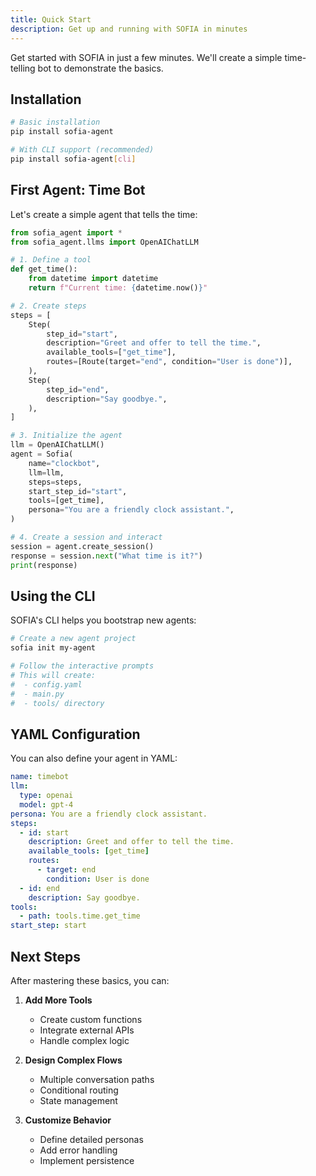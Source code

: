 ```yaml
---
title: Quick Start
description: Get up and running with SOFIA in minutes
---
```


Get started with SOFIA in just a few minutes. We'll create a simple time-telling bot to demonstrate the basics.

## Installation

```bash
# Basic installation
pip install sofia-agent

# With CLI support (recommended)
pip install sofia-agent[cli]
```

## First Agent: Time Bot

Let's create a simple agent that tells the time:

```python
from sofia_agent import *
from sofia_agent.llms import OpenAIChatLLM

# 1. Define a tool
def get_time():
    from datetime import datetime
    return f"Current time: {datetime.now()}"

# 2. Create steps
steps = [
    Step(
        step_id="start",
        description="Greet and offer to tell the time.",
        available_tools=["get_time"],
        routes=[Route(target="end", condition="User is done")],
    ),
    Step(
        step_id="end",
        description="Say goodbye.",
    ),
]

# 3. Initialize the agent
llm = OpenAIChatLLM()
agent = Sofia(
    name="clockbot",
    llm=llm,
    steps=steps,
    start_step_id="start",
    tools=[get_time],
    persona="You are a friendly clock assistant.",
)

# 4. Create a session and interact
session = agent.create_session()
response = session.next("What time is it?")
print(response)
```

## Using the CLI

SOFIA's CLI helps you bootstrap new agents:

```bash
# Create a new agent project
sofia init my-agent

# Follow the interactive prompts
# This will create:
#  - config.yaml
#  - main.py
#  - tools/ directory
```

## YAML Configuration

You can also define your agent in YAML:

```yaml
name: timebot
llm:
  type: openai
  model: gpt-4
persona: You are a friendly clock assistant.
steps:
  - id: start
    description: Greet and offer to tell the time.
    available_tools: [get_time]
    routes:
      - target: end
        condition: User is done
  - id: end
    description: Say goodbye.
tools:
  - path: tools.time.get_time
start_step: start
```

## Next Steps

After mastering these basics, you can:

1. **Add More Tools**
   - Create custom functions
   - Integrate external APIs
   - Handle complex logic

2. **Design Complex Flows**
   - Multiple conversation paths
   - Conditional routing
   - State management

3. **Customize Behavior**
   - Define detailed personas
   - Add error handling
   - Implement persistence

<Cards>
  <Card title="Setup Guide" href="/docs/setup" />
  <Card title="Library Guide" href="/docs/library" />
  <Card title="CLI Usage" href="/docs/cli" />
</Cards>